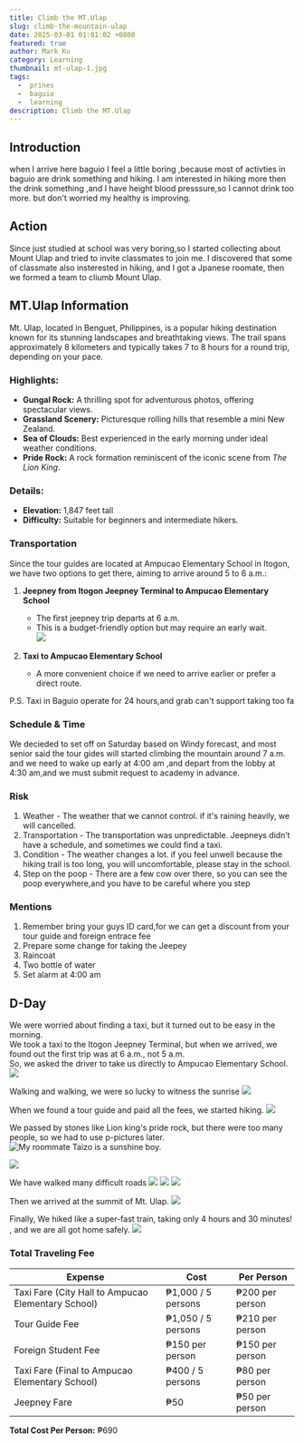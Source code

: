 ```yaml
---
title: Climb the MT.Ulap
slug: climb-the-mountain-ulap
date: 2025-03-01 01:01:02 +0800
featured: true
author: Mark Ku
category: Learning
thumbnail: mt-ulap-1.jpg
tags:
  -  prines
  -  baguio
  -  learning
description: Climb the MT.Ulap
---
```

## Introduction
when I arrive here baguio I feel a little boring ,because most of activties in baguio are drink something and hiking.
I am interested in hiking more then the drink something ,and I have height blood presssure,so I cannot drink too more.
but don't worried my healthy is improving.

## Action 
Since just studied at school was very boring,so I started collecting about Mount Ulap and tried to invite classmates to join me. 
I discovered that some of classmate also insterested in hiking, and I got a Jpanese roomate, then we formed a team to cliumb Mount Ulap.   

## MT.Ulap Information 

Mt. Ulap, located in Benguet, Philippines, is a popular hiking destination known for its stunning landscapes and breathtaking views. The trail spans approximately 8 kilometers and typically takes 7 to 8 hours for a round trip, depending on your pace.  

### **Highlights:**  
- **Gungal Rock:** A thrilling spot for adventurous photos, offering spectacular views.  
- **Grassland Scenery:** Picturesque rolling hills that resemble a mini New Zealand.  
- **Sea of Clouds:** Best experienced in the early morning under ideal weather conditions.  
- **Pride Rock:** A rock formation reminiscent of the iconic scene from *The Lion King*.  

### **Details:**  
- **Elevation:** 1,847 feet tall
- **Difficulty:** Suitable for beginners and intermediate hikers. 

### **Transportation**  

Since the tour guides are located at Ampucao Elementary School in Itogon, we have two options to get there, aiming to arrive around 5 to 6 a.m.:  

1. **Jeepney from Itogon Jeepney Terminal to Ampucao Elementary School**  
   - The first jeepney trip departs at 6 a.m.  
   - This is a budget-friendly option but may require an early wait.  
   ![](jeepney-terminal.jpg)  

2. **Taxi to Ampucao Elementary School**  
   - A more convenient choice if we need to arrive earlier or prefer a direct route.  

P.S. Taxi in Baguio operate for 24 hours,and grab can't support taking too fa

### Schedule & Time
We decieded to set off on Saturday based on Windy forecast, and most senior said the tour gides will started climbing the mountain around 7 a.m. and we need to wake up early at 4:00 am ,and depart from the lobby at 4:30 am,and we must submit request to academy in advance.

### Risk 
1. Weather - The weather that we cannot control. if it's raining heavily, we will cancelled. 
2. Transportation - The transportation was unpredictable. Jeepneys didn’t have a schedule, and sometimes we could find a taxi.
3. Condition - The weather changes a lot. if you feel unwell because the hiking trail is too long, you will uncomfortable, please stay in the school.
4. Step on the poop - There are a few cow over there, so you can see the poop everywhere,and you have to be careful where you step

### Mentions
1. Remember bring your guys ID card,for we can get a discount from your tour guide and foreign entrace fee 
2. Prepare some change for taking the Jeepey
3. Raincoat
4. Two bottle of water 
5. Set alarm at 4:00 am

## D-Day
We were worried about finding a taxi, but it turned out to be easy in the morning.   
We took a taxi to the Itogon Jeepney Terminal, but when we arrived, we found out the first trip was at 6 a.m., not 5 a.m.   
So, we asked the driver to take us directly to Ampucao Elementary School.  
![](mt-ulap-6.jpg)

Walking and walking, we were so lucky to witness the sunrise
![](mt-ulap-14.jpg)

When we found a tour guide and paid all the fees, we started hiking.
![](mt-ulap-4.jpg)

We passed by stones like Lion king's pride rock, but there were too many people, so we had to use p-pictures later.
![My roommate Taizo is a sunshine boy.](mt-ulap-10.jpg)

![](mt-ulap-3.jpg)

We have walked many difficult roads
![](mt-ulap-13.jpg)
![](mt-ulap-11.jpg)
![](mt-ulap-12.jpg)

Then we arrived at the summit of Mt. Ulap. 
![](mt-ulap-2.jpg)

Finally, We hiked like a super-fast train, taking only 4 hours and 30 minutes! , and we are all got home safely.
![](mountain-climbing-record.jpg)

### **Total Traveling Fee**  

| **Expense**                           | **Cost**               | **Per Person**        |  
|--------------------------------------|------------------------|-----------------------|  
| Taxi Fare (City Hall to Ampucao Elementary School) | ₱1,000 / 5 persons | ₱200 per person      |  
| Tour Guide Fee                        | ₱1,050 / 5 persons     | ₱210 per person       |  
| Foreign Student Fee                   | ₱150 per person        | ₱150 per person       |  
| Taxi Fare (Final to Ampucao Elementary School) | ₱400 / 5 persons  | ₱80 per person       |  
| Jeepney Fare                          | ₱50                    | ₱50 per person        |  
**Total Cost Per Person:** ₱690  




